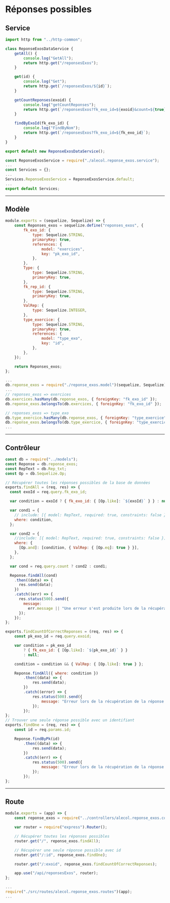 # Réponses possibles

## Service

```js title="./src/services/alecol.reponse_exos.service.js"
import http from "../http-common";

class ReponseExosDataService {
    getAll() {
        console.log("GetAll");
        return http.get("/reponsesExos");
    }

    get(id) {
        console.log("Get");
        return http.get(`/reponsesExos/${id}`);
    }

    getCountReponses(exoid) {
        console.log("getCountReponses");
        return http.get(`/reponsesExos?fk_exo_id=${exoid}&count=${true}`);
    }

    findByExoId(fk_exo_id) {
        console.log("FindByNom");
        return http.get(`/reponsesExos?fk_exo_id=${fk_exo_id}`);
    }
}

export default new ReponseExosDataService();
```

```js title="./src/services/index.js"
const ReponseExosService = require("./alecol.reponse_exos.service");
...
const Services = {};
...
Services.ReponseExosService = ReponseExosService.default;
...
export default Services;
```

-----

## Modèle

```js title="./src/models/reponse_exos.model.js"
module.exports = (sequelize, Sequelize) => {
    const Reponses_exos = sequelize.define("reponses_exos", {
        fk_exo_id: {
            type: Sequelize.STRING,
            primaryKey: true,
            references: {
                model: "exercices",
                key: "pk_exo_id",
            },
        },
        Type: {
            type: Sequelize.STRING,
            primaryKey: true,
        },
        fk_rep_id: {
            type: Sequelize.STRING,
            primaryKey: true,
        },
        ValRep: {
            type: Sequelize.INTEGER,
        },
        type_exercice: {
            type: Sequelize.STRING,
            primaryKey: true,
            references: {
                model: "type_exo",
                key: "id",
            },
        },
    });

    return Reponses_exos;
};
```

```js title="./src/models/index.js"
...
db.reponse_exos = require("./reponse_exos.model")(sequelize, Sequelize);
...
// reponses_exos => exercices
db.exercices.hasMany(db.reponse_exos, { foreignKey: "fk_exo_id" });
db.reponse_exos.belongsTo(db.exercices, { foreignKey: "fk_exo_id" });

// reponses_exos => type_exo
db.type_exercice.hasMany(db.reponse_exos, { foreignKey: "type_exercice" });
db.reponse_exos.belongsTo(db.type_exercice, { foreignKey: "type_exercice" });
...
```

-----

## Contrôleur

```js title="./src/controllers/alecol.reponse_exos.controllers.js"
const db = require("../models");
const Reponse = db.reponse_exos;
const RepText = db.Rep_txt;
const Op = db.Sequelize.Op;

// Récupérer toutes les réponses possibles de la base de données
exports.findAll = (req, res) => {
  const exoId = req.query.fk_exo_id;

  var condition = exoId ? { fk_exo_id: { [Op.like]: `${exoId}` } } : null;

  var cond1 = {
    // include: [{ model: RepText, required: true, constraints: false }],
    where: condition,
  };

  var cond2 = {
    //include: [{ model: RepText, required: true, constraints: false }],
    where: {
      [Op.and]: [condition, { ValRep: { [Op.eq]: true } }],
    },
  };

  var cond = req.query.count ? cond2 : cond1;

  Reponse.findAll(cond)
    .then((data) => {
      res.send(data);
    })
    .catch((err) => {
      res.status(500).send({
        message:
          err.message || "Une erreur s'est produite lors de la récupération des réponses possibles",
      });
    });
};

exports.findCountOfCorrectReponses = (req, res) => {
    const pk_exo_id = req.query.exoid;

    var condition = pk_exo_id
        ? { fk_exo_id: { [Op.like]: `${pk_exo_id}` } }
        : null;

    condition = condition && { ValRep: { [Op.like]: true } };

    Reponse.findAll({ where: condition })
        .then((data) => {
            res.send(data);
        })
        .catch((error) => {
            res.status(500).send({
                message: "Erreur lors de la récupération de la réponse possible avec l'id=" + pk_exo_id,
            });
        });
};
// Trouver une seule réponse possible avec un identifiant
exports.findOne = (req, res) => {
    const id = req.params.id;

    Reponse.findByPk(id)
        .then((data) => {
            res.send(data);
        })
        .catch((err) => {
            res.status(500).send({
                message: "Erreur lors de la récupération de la réponse possible avec l'id=" + id,
            });
        });
};
```

-----

## Route

```js title="./src/routes/alecol.reponse_exos.routes.js"
module.exports = (app) => {
    const reponse_exos = require("../controllers/alecol.reponse_exos.controllers");

    var router = require("express").Router();

    // Récupérer toutes les réponses possibles
    router.get("/", reponse_exos.findAll);

    // Récupérer une seule réponse possible avec id
    router.get("/:id", reponse_exos.findOne);

    router.get("/:exoid", reponse_exos.findCountOfCorrectReponses);

    app.use("/api/reponsesExos", router);
};
```

```js title="server.js"
...
require("./src/routes/alecol.reponse_exos.routes")(app);
...
```